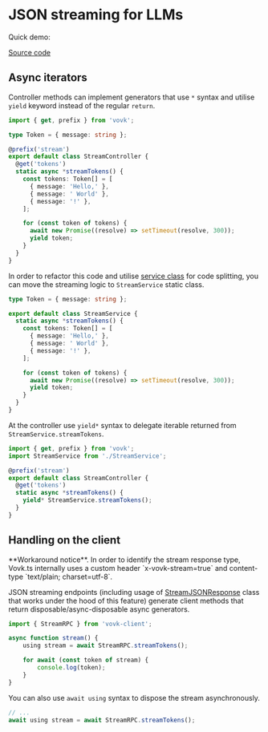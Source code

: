 

# JSON streaming for LLMs

Quick demo:

<div className="doc-live-example">
    <LiveStreamExample />
</div>

[Source code](https://vovk-examples.vercel.app/stream)

## Async iterators

Controller methods can implement generators that use `*` syntax and utilise `yield` keyword instead of the regular `return`.

```ts filename="/src/modules/stream/StreamController.ts"
import { get, prefix } from 'vovk';

type Token = { message: string };

@prefix('stream')
export default class StreamController {
  @get('tokens')
  static async *streamTokens() {
    const tokens: Token[] = [
      { message: 'Hello,' },
      { message: ' World' },
      { message: '!' },
    ];

    for (const token of tokens) {
      await new Promise((resolve) => setTimeout(resolve, 300));
      yield token;
    }
  }
}
```

In order to refactor this code and utilise [service class](/service) for code splitting, you can move the streaming logic to `StreamService` static class.

```ts filename="/src/modules/stream/StreamService.ts"
type Token = { message: string };

export default class StreamService {
  static async *streamTokens() {
    const tokens: Token[] = [
      { message: 'Hello,' },
      { message: ' World' },
      { message: '!' },
    ];

    for (const token of tokens) {
      await new Promise((resolve) => setTimeout(resolve, 300));
      yield token;
    }
  }
}
```

At the controller use `yield*` syntax to delegate iterable returned from `StreamService.streamTokens`.

```ts filename="/src/modules/stream/StreamController.ts"
import { get, prefix } from 'vovk';
import StreamService from './StreamService';

@prefix('stream')
export default class StreamController {
  @get('tokens')
  static async *streamTokens() {
    yield* StreamService.streamTokens();
  }
}
```

## Handling on the client

<Callout type="warning" emoji="⚠️">
    **Workaround notice**. In order to identify the stream response type, Vovk.ts internally uses a custom header `x-vovk-stream=true` and content-type `text/plain; charset=utf-8`.
</Callout>

JSON streaming endpoints (including usage of [StreamJSONResponse](/streaming/stream-response) class that works under the hood of this feature) generate client methods that return disposable/async-disposable async generators. 

```ts
import { StreamRPC } from 'vovk-client';

async function stream() {
    using stream = await StreamRPC.streamTokens();

    for await (const token of stream) {
        console.log(token);
    }
}
```

You can also use `await using` syntax to dispose the stream asynchronously.

```ts
// ...
await using stream = await StreamRPC.streamTokens();
```

